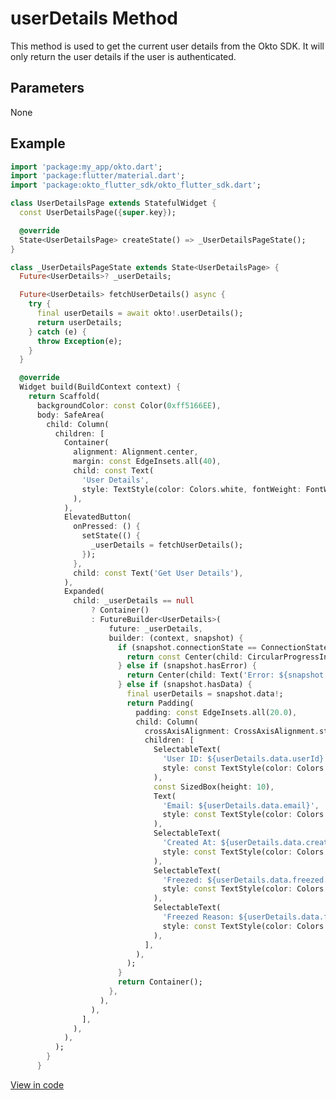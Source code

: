 
# userDetails Method
This method is used to get the current user details from the Okto SDK. It will only return the user details if the user is authenticated.

## Parameters
None


## Example
```dart copy
import 'package:my_app/okto.dart';
import 'package:flutter/material.dart';
import 'package:okto_flutter_sdk/okto_flutter_sdk.dart';

class UserDetailsPage extends StatefulWidget {
  const UserDetailsPage({super.key});

  @override
  State<UserDetailsPage> createState() => _UserDetailsPageState();
}

class _UserDetailsPageState extends State<UserDetailsPage> {
  Future<UserDetails>? _userDetails;

  Future<UserDetails> fetchUserDetails() async {
    try {
      final userDetails = await okto!.userDetails();
      return userDetails;
    } catch (e) {
      throw Exception(e);
    }
  }

  @override
  Widget build(BuildContext context) {
    return Scaffold(
      backgroundColor: const Color(0xff5166EE),
      body: SafeArea(
        child: Column(
          children: [
            Container(
              alignment: Alignment.center,
              margin: const EdgeInsets.all(40),
              child: const Text(
                'User Details',
                style: TextStyle(color: Colors.white, fontWeight: FontWeight.w800, fontSize: 30),
              ),
            ),
            ElevatedButton(
              onPressed: () {
                setState(() {
                  _userDetails = fetchUserDetails();
                });
              },
              child: const Text('Get User Details'),
            ),
            Expanded(
              child: _userDetails == null
                  ? Container()
                  : FutureBuilder<UserDetails>(
                      future: _userDetails,
                      builder: (context, snapshot) {
                        if (snapshot.connectionState == ConnectionState.waiting) {
                          return const Center(child: CircularProgressIndicator(color: Colors.white));
                        } else if (snapshot.hasError) {
                          return Center(child: Text('Error: ${snapshot.error}'));
                        } else if (snapshot.hasData) {
                          final userDetails = snapshot.data!;
                          return Padding(
                            padding: const EdgeInsets.all(20.0),
                            child: Column(
                              crossAxisAlignment: CrossAxisAlignment.start,
                              children: [
                                SelectableText(
                                  'User ID: ${userDetails.data.userId}',
                                  style: const TextStyle(color: Colors.white, fontSize: 20),
                                ),
                                const SizedBox(height: 10),
                                Text(
                                  'Email: ${userDetails.data.email}',
                                  style: const TextStyle(color: Colors.white, fontSize: 20),
                                ),
                                SelectableText(
                                  'Created At: ${userDetails.data.createdAt}',
                                  style: const TextStyle(color: Colors.white, fontSize: 20),
                                ),
                                SelectableText(
                                  'Freezed: ${userDetails.data.freezed.toString()}',
                                  style: const TextStyle(color: Colors.white, fontSize: 20),
                                ),
                                SelectableText(
                                  'Freezed Reason: ${userDetails.data.freezeReason}',
                                  style: const TextStyle(color: Colors.white, fontSize: 20),
                                ),
                              ],
                            ),
                          );
                        }
                        return Container();
                      },
                    ),
                  ),
                ],
              ),
            ),
          );
        }
      }

```
[View in code](https://github.com/okto-hq/okto-sdk-flutter/blob/main/examples/example1/lib/screens/user_details_page.dart)